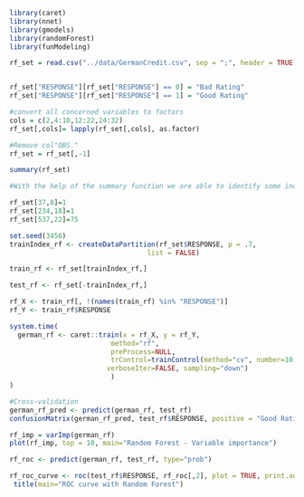 ```r
library(caret)
library(nnet)
library(gmodels)
library(randomForest)
library(funModeling)

rf_set = read.csv("../data/GermanCredit.csv", sep = ";", header = TRUE)


rf_set["RESPONSE"][rf_set["RESPONSE"] == 0] = "Bad Rating"
rf_set["RESPONSE"][rf_set["RESPONSE"] == 1] = "Good Rating"

#convert all concerned variables to factors
cols = c(2,4:10,12:22,24:32)
rf_set[,cols]= lapply(rf_set[,cols], as.factor)

#Remove col"OBS."
rf_set = rf_set[,-1]

summary(rf_set)

#With the help of the summary function we are able to identify some incorrect values such as education = -1, age = 125 and guarantor = 2 (only one occurrence of 2, might be a typo) 

rf_set[37,8]=1
rf_set[234,18]=1
rf_set[537,22]=75

```

```r
set.seed(3456)
trainIndex_rf <- createDataPartition(rf_set$RESPONSE, p = .7,
                                  list = FALSE)

train_rf <- rf_set[trainIndex_rf,]

test_rf <- rf_set[-trainIndex_rf,]
```


```r

rf_X <- train_rf[, !(names(train_rf) %in% "RESPONSE")]
rf_Y <- train_rf$RESPONSE

system.time(
  german_rf <- caret::train(x = rf_X, y = rf_Y,
                         method="rf",
                         preProcess=NULL,
                         trControl=trainControl(method="cv", number=10,
                        verboseIter=FALSE, sampling="down")
                         )
)
```

```r
#Cross-validation
german_rf_pred <- predict(german_rf, test_rf)
confusionMatrix(german_rf_pred, test_rf$RESPONSE, positive = "Good Rating")

```

```r

rf_imp = varImp(german_rf)
plot(rf_imp, top = 10, main="Random Forest - Variable importance")


```

```r
rf_roc <- predict(german_rf, test_rf, type="prob")

rf_roc_curve <- roc(test_rf$RESPONSE, rf_roc[,2], plot = TRUE, print.auc = TRUE, asp = NA)
 title(main="ROC curve with Random Forest")
```

